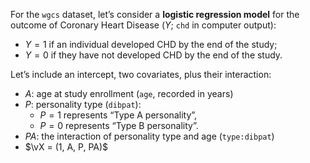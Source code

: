 For the `wgcs` dataset, let's consider a **logistic regression model** for the outcome of
Coronary Heart Disease ($Y$; `chd` in computer output):

- $Y = 1$ if an individual developed CHD by the end of the study;
- $Y = 0$ if they have not developed CHD by the end of the study.

Let's include an intercept, two covariates, plus their interaction:

* $A$: age at study enrollment (`age`, recorded in years)
* $P$: personality type (`dibpat`):
  - $P = 1$ represents "Type A personality",
  - $P = 0$ represents "Type B personality".
* $PA$: the interaction of personality type and age (`type:dibpat`)
* $\vX = (1, A, P, PA)$
